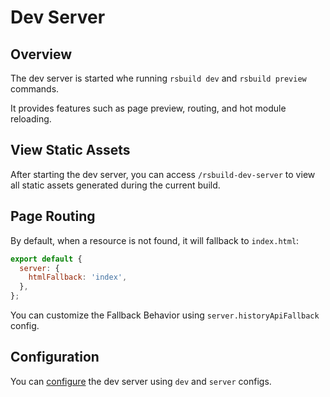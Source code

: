 # Dev Server

## Overview

The dev server is started whe running `rsbuild dev` and `rsbuild preview` commands.

It provides features such as page preview, routing, and hot module reloading.


## View Static Assets

After starting the dev server, you can access `/rsbuild-dev-server` to view all static assets generated during the current build.


## Page Routing

By default, when a resource is not found, it will fallback to `index.html`:

```js filename="rsbuild.config.ts"
export default {
  server: {
    htmlFallback: 'index',
  },
};
```

You can customize the Fallback Behavior using `server.historyApiFallback` config.


## Configuration

You can [configure](https://rsbuild.dev/guide/basic/server#configuration) the dev server using `dev` and `server` configs.